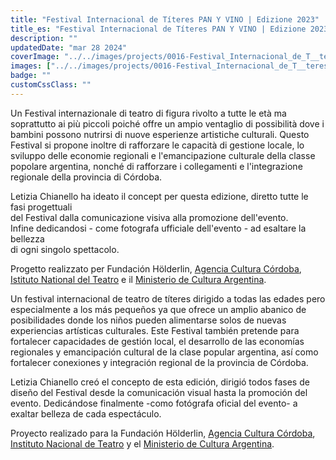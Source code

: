 ```yaml
---
title: "Festival Internacional de Títeres PAN Y VINO | Edizione 2023"
title_es: "Festival Internacional de Títeres PAN Y VINO | Edizione 2023"
description: ""
updatedDate: "mar 28 2024"
coverImage: "../../images/projects/0016-Festival_Internacional_de_T__teres_PAN_Y_VINO___Edizione_2023/0000-Festival_Internacional_de_T__teres_PAN_Y_VINO___Edizione_2023_Festival_titeres_argentina_cordoba_teatro_di_figura_marionette_spettacoli_jose_de_la_quintana_clown_famiglia_familia.jpg"
images: ["../../images/projects/0016-Festival_Internacional_de_T__teres_PAN_Y_VINO___Edizione_2023/0001-Festival_Internacional_de_T__teres_PAN_Y_VINO___Edizione_2023_Festival_titeres_argentina_cordoba_teatro_di_figura_marionette_spettacoli_jose_de_la_quintana_clown_famiglia_familia.jpg","../../images/projects/0016-Festival_Internacional_de_T__teres_PAN_Y_VINO___Edizione_2023/0002-Festival_Internacional_de_T__teres_PAN_Y_VINO___Edizione_2023_Festival_titeres_argentina_cordoba_teatro_di_figura_marionette_spettacoli_jose_de_la_quintana_clown_famiglia_familia.jpg","../../images/projects/0016-Festival_Internacional_de_T__teres_PAN_Y_VINO___Edizione_2023/0003-Festival_Internacional_de_T__teres_PAN_Y_VINO___Edizione_2023_Festival_titeres_argentina_cordoba_teatro_di_figura_marionette_spettacoli_jose_de_la_quintana_clown_famiglia_familia.jpg","../../images/projects/0016-Festival_Internacional_de_T__teres_PAN_Y_VINO___Edizione_2023/0004-Festival_Internacional_de_T__teres_PAN_Y_VINO___Edizione_2023_Festival_titeres_argentina_cordoba_teatro_di_figura_marionette_spettacoli_jose_de_la_quintana_clown_famiglia_familia.jpg","../../images/projects/0016-Festival_Internacional_de_T__teres_PAN_Y_VINO___Edizione_2023/0005-Festival_Internacional_de_T__teres_PAN_Y_VINO___Edizione_2023_Festival_titeres_argentina_cordoba_teatro_di_figura_marionette_spettacoli_jose_de_la_quintana_clown_famiglia_familia.jpg","../../images/projects/0016-Festival_Internacional_de_T__teres_PAN_Y_VINO___Edizione_2023/0006-Festival_Internacional_de_T__teres_PAN_Y_VINO___Edizione_2023_Festival_titeres_argentina_cordoba_teatro_di_figura_marionette_spettacoli_jose_de_la_quintana_clown_famiglia_familia.jpg","../../images/projects/0016-Festival_Internacional_de_T__teres_PAN_Y_VINO___Edizione_2023/0007-Festival_Internacional_de_T__teres_PAN_Y_VINO___Edizione_2023_Festival_titeres_argentina_cordoba_teatro_di_figura_marionette_spettacoli_jose_de_la_quintana_clown_famiglia_familia.jpg","../../images/projects/0016-Festival_Internacional_de_T__teres_PAN_Y_VINO___Edizione_2023/0008-Festival_Internacional_de_T__teres_PAN_Y_VINO___Edizione_2023_Festival_titeres_argentina_cordoba_teatro_di_figura_marionette_spettacoli_jose_de_la_quintana_clown_famiglia_familia.jpg","../../images/projects/0016-Festival_Internacional_de_T__teres_PAN_Y_VINO___Edizione_2023/0009-Festival_Internacional_de_T__teres_PAN_Y_VINO___Edizione_2023_Festival_titeres_argentina_cordoba_teatro_di_figura_marionette_spettacoli_jose_de_la_quintana_clown_famiglia_familia.jpg","../../images/projects/0016-Festival_Internacional_de_T__teres_PAN_Y_VINO___Edizione_2023/0010-Festival_Internacional_de_T__teres_PAN_Y_VINO___Edizione_2023_Festival_titeres_argentina_cordoba_teatro_di_figura_marionette_spettacoli_jose_de_la_quintana_clown_famiglia_familia.jpg","../../images/projects/0016-Festival_Internacional_de_T__teres_PAN_Y_VINO___Edizione_2023/0011-Festival_Internacional_de_T__teres_PAN_Y_VINO___Edizione_2023_Festival_titeres_argentina_cordoba_teatro_di_figura_marionette_spettacoli_jose_de_la_quintana_clown_famiglia_familia.jpg","../../images/projects/0016-Festival_Internacional_de_T__teres_PAN_Y_VINO___Edizione_2023/0012-Festival_Internacional_de_T__teres_PAN_Y_VINO___Edizione_2023_Festival_titeres_argentina_cordoba_teatro_di_figura_marionette_spettacoli_jose_de_la_quintana_clown_famiglia_familia.jpg","../../images/projects/0016-Festival_Internacional_de_T__teres_PAN_Y_VINO___Edizione_2023/0013-Festival_Internacional_de_T__teres_PAN_Y_VINO___Edizione_2023_Festival_titeres_argentina_cordoba_teatro_di_figura_marionette_spettacoli_jose_de_la_quintana_clown_famiglia_familia.jpg","../../images/projects/0016-Festival_Internacional_de_T__teres_PAN_Y_VINO___Edizione_2023/0014-Festival_Internacional_de_T__teres_PAN_Y_VINO___Edizione_2023_Festival_titeres_argentina_cordoba_teatro_di_figura_marionette_spettacoli_jose_de_la_quintana_clown_famiglia_familia.jpg","../../images/projects/0016-Festival_Internacional_de_T__teres_PAN_Y_VINO___Edizione_2023/0015-Festival_Internacional_de_T__teres_PAN_Y_VINO___Edizione_2023_Festival_titeres_argentina_cordoba_teatro_di_figura_marionette_spettacoli_jose_de_la_quintana_clown_famiglia_familia.jpg","../../images/projects/0016-Festival_Internacional_de_T__teres_PAN_Y_VINO___Edizione_2023/0016-Festival_Internacional_de_T__teres_PAN_Y_VINO___Edizione_2023_Festival_titeres_argentina_cordoba_teatro_di_figura_marionette_spettacoli_jose_de_la_quintana_clown_famiglia_familia.jpg","../../images/projects/0016-Festival_Internacional_de_T__teres_PAN_Y_VINO___Edizione_2023/0017-Festival_Internacional_de_T__teres_PAN_Y_VINO___Edizione_2023_Festival_titeres_argentina_cordoba_teatro_di_figura_marionette_spettacoli_jose_de_la_quintana_clown_famiglia_familia.jpg","../../images/projects/0016-Festival_Internacional_de_T__teres_PAN_Y_VINO___Edizione_2023/0018-Festival_Internacional_de_T__teres_PAN_Y_VINO___Edizione_2023_Festival_titeres_argentina_cordoba_teatro_di_figura_marionette_spettacoli_jose_de_la_quintana_clown_famiglia_familia.jpg","../../images/projects/0016-Festival_Internacional_de_T__teres_PAN_Y_VINO___Edizione_2023/0019-Festival_Internacional_de_T__teres_PAN_Y_VINO___Edizione_2023_Festival_titeres_argentina_cordoba_teatro_di_figura_marionette_spettacoli_jose_de_la_quintana_clown_famiglia_familia.jpg","../../images/projects/0016-Festival_Internacional_de_T__teres_PAN_Y_VINO___Edizione_2023/0020-Festival_Internacional_de_T__teres_PAN_Y_VINO___Edizione_2023_Festival_titeres_argentina_cordoba_teatro_di_figura_marionette_spettacoli_jose_de_la_quintana_clown_famiglia_familia.jpg"]
badge: ""
customCssClass: ""
---
```


<content-it>
Un Festival internazionale di teatro di figura rivolto a tutte le età
ma soprattutto ai più piccoli  
poiché offre un ampio ventaglio di possibilità dove i bambini possono nutrirsi  
di nuove esperienze artistiche culturali. Questo Festival si propone inoltre
di rafforzare  
le capacità di gestione locale, lo sviluppo delle economie regionali
e l'emancipazione culturale  
della classe popolare argentina, nonché di rafforzare i collegamenti e
l'integrazione regionale  
della provincia di Córdoba.  

Letizia Chianello ha ideato il concept per questa edizione, diretto tutte le
fasi progettuali  
del Festival dalla comunicazione visiva alla promozione dell'evento.  
Infine dedicandosi - come fotografa ufficiale dell'evento -  ad esaltare
la bellezza  
di ogni singolo spettacolo.  
  

Progetto realizzato per Fundación Hölderlin,
<a href="https://cultura.cba.gov.ar/" target="_blank">Agencia Cultura Córdoba</a>,  
<a href="https://inteatro.ar/" target="_blank">Istituto National del Teatro</a>
e il
<a href="https://www.argentina.gob.ar/capital-humano/cultura" target="_blank">Ministerio de Cultura Argentina</a>.
</content-it>

<content-es>
Un festival internacional de teatro de títeres dirigido a todas las edades
pero especialmente a los más pequeños
ya que ofrece un amplio abanico de posibilidades donde los niños pueden alimentarse solos
de nuevas experiencias artísticas culturales. Este Festival también pretende
para fortalecer
capacidades de gestión local, el desarrollo de las economías regionales
y emancipación cultural
de la clase popular argentina, así como fortalecer conexiones y
integración regional
de la provincia de Córdoba.

Letizia Chianello creó el concepto de esta edición, dirigió todos
fases de diseño
del Festival desde la comunicación visual hasta la promoción del evento.
Dedicándose finalmente -como fotógrafa oficial del evento- a exaltar
belleza
de cada espectáculo.
  

Proyecto realizado para la Fundación Hölderlin,
<a href="https://cultura.cba.gov.ar/" target="_blank">Agencia Cultura Córdoba</a>,
<a href="https://intteatro.ar/" target="_blank">Instituto Nacional de Teatro</a>
y el
<a href="https://www.argentina.gob.ar/capital-humano/cultura" target="_blank">Ministerio de Cultura Argentina</a>.
</content-es>

